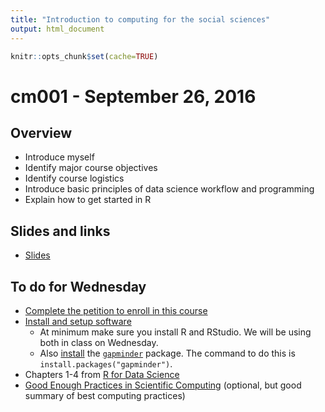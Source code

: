 ```yaml
---
title: "Introduction to computing for the social sciences"
output: html_document
---
```


```r
knitr::opts_chunk$set(cache=TRUE)
```

# cm001 - September 26, 2016

## Overview

* Introduce myself
* Identify major course objectives
* Identify course logistics
* Introduce basic principles of data science workflow and programming
* Explain how to get started in R

## Slides and links

* [Slides](extras/cm001_slides.html)

## To do for Wednesday

* [Complete the petition to enroll in this course](https://goo.gl/forms/qtck5uInx3560k2H2)
* [Install and setup software](setup00.html)
    * At minimum make sure you install R and RStudio. We will be using both in class on Wednesday.
    * Also [install](setup03.html#add-on_libraries) the [`gapminder`](https://cran.r-project.org/web/packages/gapminder/index.html) package. The command to do this is `install.packages("gapminder")`.
* Chapters 1-4 from [R for Data Science](http://r4ds.had.co.nz/)
* [Good Enough Practices in Scientific Computing](http://arxiv.org/abs/1609.00037) (optional, but good summary of best computing practices)


